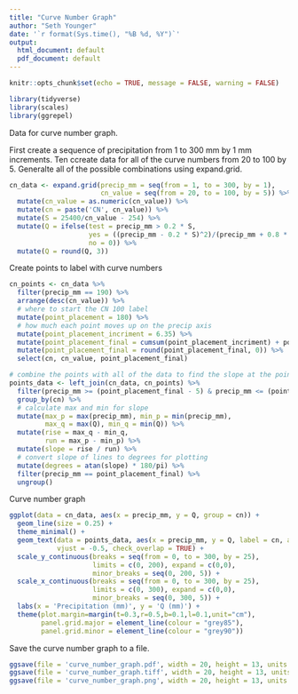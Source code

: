 ```yaml
---
title: "Curve Number Graph"
author: "Seth Younger"
date: '`r format(Sys.time(), "%B %d, %Y")`'
output:
  html_document: default
  pdf_document: default
---
```


```r
knitr::opts_chunk$set(echo = TRUE, message = FALSE, warning = FALSE)

library(tidyverse)
library(scales)
library(ggrepel)

```

Data for curve number graph. 

First create a sequence of precipitation from 1 to 300 mm by 1 mm increments. Ten ccreate data for all of the curve numbers from 20 to 100 by 5. Generalte all of the possible combinations using expand.grid.

```r

cn_data <- expand.grid(precip_mm = seq(from = 1, to = 300, by = 1),
                       cn_value = seq(from = 20, to = 100, by = 5)) %>%
  mutate(cn_value = as.numeric(cn_value)) %>%
  mutate(cn = paste('CN', cn_value)) %>%
  mutate(S = 25400/cn_value - 254) %>%
  mutate(Q = ifelse(test = precip_mm > 0.2 * S, 
                    yes = ((precip_mm - 0.2 * S)^2)/(precip_mm + 0.8 * S), 
                    no = 0)) %>%
  mutate(Q = round(Q, 3))

```

Create points to label with curve numbers

```r

cn_points <- cn_data %>%
  filter(precip_mm == 190) %>%
  arrange(desc(cn_value)) %>%
  # where to start the CN 100 label
  mutate(point_placement = 180) %>%
  # how much each point moves up on the precip axis
  mutate(point_placement_incriment = 6.35) %>%
  mutate(point_placement_final = cumsum(point_placement_incriment) + point_placement) %>%
  mutate(point_placement_final = round(point_placement_final, 0)) %>%
  select(cn, cn_value, point_placement_final)

# combine the points with all of the data to find the slope at the points
points_data <- left_join(cn_data, cn_points) %>%
  filter(precip_mm >= (point_placement_final - 5) & precip_mm <= (point_placement_final + 5)) %>%
  group_by(cn) %>%
  # calculate max and min for slope
  mutate(max_p = max(precip_mm), min_p = min(precip_mm),
         max_q = max(Q), min_q = min(Q)) %>%
  mutate(rise = max_q - min_q,
         run = max_p - min_p) %>%
  mutate(slope = rise / run) %>%
  # convert slope of lines to degrees for plotting
  mutate(degrees = atan(slope) * 180/pi) %>%
  filter(precip_mm == point_placement_final) %>%
  ungroup()

```

Curve number graph
 
```r

ggplot(data = cn_data, aes(x = precip_mm, y = Q, group = cn)) +
  geom_line(size = 0.25) +
  theme_minimal() +
  geom_text(data = points_data, aes(x = precip_mm, y = Q, label = cn, angle = degrees), 
            vjust = -0.5, check_overlap = TRUE) +
  scale_y_continuous(breaks = seq(from = 0, to = 300, by = 25), 
                     limits = c(0, 200), expand = c(0,0),
                     minor_breaks = seq(0, 200, 5)) +
  scale_x_continuous(breaks = seq(from = 0, to = 300, by = 25), 
                     limits = c(0, 300), expand = c(0,0),
                     minor_breaks = seq(0, 300, 5)) +
  labs(x = 'Precipitation (mm)', y = 'Q (mm)') +
  theme(plot.margin=margin(t=0.3,r=0.5,b=0.1,l=0.1,unit="cm"),
        panel.grid.major = element_line(colour = "grey85"),
        panel.grid.minor = element_line(colour = "grey90"))

```

Save the curve number graph to a file.

```r

ggsave(file = 'curve_number_graph.pdf', width = 20, height = 13, units = 'cm')
ggsave(file = 'curve_number_graph.tiff', width = 20, height = 13, units = 'cm')
ggsave(file = 'curve_number_graph.png', width = 20, height = 13, units = 'cm')

```
